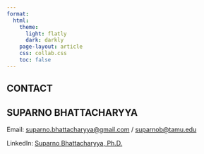 ```yaml
---
format: 
  html:
    theme:
      light: flatly
      dark: darkly
    page-layout: article
    css: collab.css
    toc: false
---
```


::: page-header
# CONTACT
:::

## SUPARNO BHATTACHARYYA

Email: [suparno.bhattacharyya\@gmail.com](mailto:suparno.bhattacharyya@gmail.com) / [suparnob\@tamu.edu](mailto:suparnob@tamu.edu)

LinkedIn: [Suparno Bhattacharyya, Ph.D.](https://www.linkedin.com/in/suparnob/)
